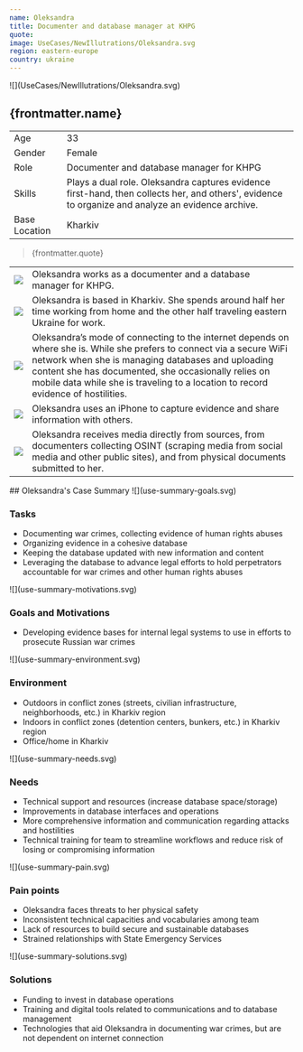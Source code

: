 ```yaml
---
name: Oleksandra
title: Documenter and database manager at KHPG
quote:
image: UseCases/NewIllutrations/Oleksandra.svg
region: eastern-europe
country: ukraine
---
```



<ProfileSection>
![](UseCases/NewIllutrations/Oleksandra.svg)

## **{frontmatter.name}**

|               |                                                                                                                                                   |
| ------------- | ------------------------------------------------------------------------------------------------------------------------------------------------- |
| Age           | 33                                                                                                                                                |
| Gender        | Female                                                                                                                                            |
| Role          | Documenter and database manager for KHPG                                                                                                          |
| Skills        | Plays a dual role. Oleksandra captures evidence first-hand, then collects her, and others', evidence to organize and analyze an evidence archive. |
| Base Location | Kharkiv                                                                                                                                           |

> {frontmatter.quote}

|                  |                                                                                                                                                                                                                           |
| ---------------- | ------------------------------------------------------------------------------------------------------------------------------------------------------------------------------------------------------------------------- |
| ![](khpg.svg)    | Oleksandra works as a documenter and a database manager for KHPG.                                                                                                                                                         |
| ![](folder.svg)  | Oleksandra is based in Kharkiv. She spends around half her time working from home and the other half traveling eastern Ukraine for work.                                                                                  |
| ![](play.svg)    | Oleksandra’s mode of connecting to the internet depends on where she is. While she prefers to connect via a secure WiFi network when she is managing databases and uploading content she has documented, she occasionally relies on mobile data while she is traveling to a location to record evidence of hostilities.                                                                                                                             |
| ![](hands.svg)   | Oleksandra uses an iPhone to capture evidence and share information with others.                                                                                                                                          |
| ![](website.svg) | Oleksandra receives media directly from sources, from documenters collecting OSINT (scraping media from social media and other public sites), and from physical documents submitted to her.                               |

</ProfileSection>
<AchievementsSection>
    ## Oleksandra's Case Summary

<AchievementItem>
![](use-summary-goals.svg)

### Tasks

- Documenting war crimes, collecting evidence of human rights abuses
- Organizing evidence in a cohesive database
- Keeping the database updated with new information and content
- Leveraging the database to advance legal efforts to hold perpetrators accountable for war crimes and other human rights abuses

</AchievementItem>
<AchievementItem>
![](use-summary-motivations.svg)

### Goals and Motivations

- Developing evidence bases for internal legal systems to use in efforts to prosecute Russian war crimes

</AchievementItem>
<AchievementItem>
![](use-summary-environment.svg)

### Environment

- Outdoors in conflict zones (streets, civilian infrastructure, neighborhoods, etc.) in Kharkiv region
- Indoors in conflict zones (detention centers, bunkers, etc.) in Kharkiv region
- Office/home in Kharkiv

</AchievementItem>
<AchievementItem>
![](use-summary-needs.svg)

### Needs

- Technical support and resources (increase database space/storage)
- Improvements in database interfaces and operations
- More comprehensive information and communication regarding attacks and hostilities
- Technical training for team to streamline workflows and reduce risk of losing or compromising information

</AchievementItem>
<AchievementItem>
![](use-summary-pain.svg)

### Pain points

- Oleksandra faces threats to her physical safety
- Inconsistent technical capacities and vocabularies among team
- Lack of resources to build secure and sustainable databases
- Strained relationships with State Emergency Services

</AchievementItem>
<AchievementItem>
![](use-summary-solutions.svg)

### Solutions

- Funding to invest in database operations
- Training and digital tools related to communications and to database management
- Technologies that aid Oleksandra in documenting war crimes, but are not dependent on internet connection

</AchievementItem>
</AchievementsSection>
